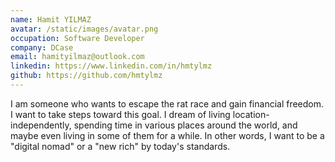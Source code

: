 ```yaml
---
name: Hamit YILMAZ
avatar: /static/images/avatar.png
occupation: Software Developer
company: DCase
email: hamityilmaz@outlook.com
linkedin: https://www.linkedin.com/in/hmtylmz
github: https://github.com/hmtylmz
---
```


I am someone who wants to escape the rat race and gain financial freedom. I want to take steps toward this goal. I dream of living location-independently, spending time in various places around the world, and maybe even living in some of them for a while. In other words, I want to be a "digital nomad" or a "new rich" by today's standards.

